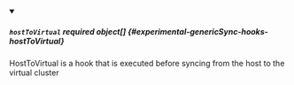 


<details className="config-field" data-expandable="true" open>
<summary>

##### `hostToVirtual` <span className="config-field-required" data-required="false">required</span> <span className="config-field-type">object[]</span> <span className="config-field-default"></span> <span className="config-field-enum"></span> {#experimental-genericSync-hooks-hostToVirtual}

HostToVirtual is a hook that is executed before syncing from the host to the virtual cluster

</summary>

<PartialHosttovirtualreference />


</details>
